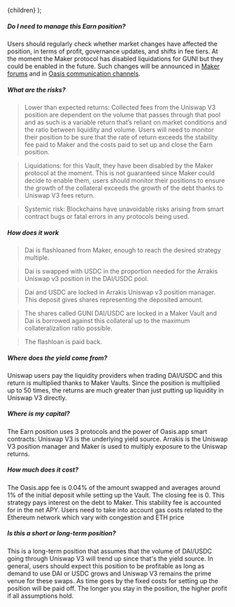 
  <FaqLayout learnMoreUrl="https://kb.oasis.app/help/earn-with-dai-and-g-uni-multiply">{children}</FaqLayout>
);

##### Do I need to manage this Earn position?

Users should regularly check whether market changes have affected the position, in terms of profit, governance updates, and shifts in fee tiers. At the moment the Maker protocol has disabled liquidations for GUNI but they could be enabled in the future. Such changes will be announced in [Maker forums](https://forum.makerdao.com/) and in [Oasis communication channels](https://discord.gg/oasisapp). 

##### What are the risks?

>Lower than expected returns: Collected fees from the Uniswap V3 position are dependent on the volume that passes through that pool and as such is a variable return that’s reliant on market conditions and the ratio between liquidity and volume. Users will need to monitor their position to be sure that the rate of return exceeds the stability fee paid to Maker and the costs paid to set up and close the Earn position.

>Liquidations: for this Vault, they have been disabled by the Maker protocol at the moment. This is not guaranteed since Maker could decide to enable them, users should monitor their positions to ensure the growth of the collateral exceeds the growth of the debt thanks to Uniswap V3 fees return.

>Systemic risk: Blockchains have unavoidable risks arising from smart contract bugs or fatal errors in any protocols being used.

##### How does it work

>Dai is flashloaned from Maker, enough to reach the desired strategy multiple.

>Dai is swapped with USDC in the proportion needed for the Arrakis Uniswap v3 position in the DAI/USDC pool.

>Dai and USDC are locked in Arrakis Uniswap v3 position manager. This deposit gives shares representing the deposited amount.

>The shares called GUNI DAI/USDC are locked in a Maker Vault and Dai is borrowed against this collateral up to the maximum collateralization ratio possible.

>The flashloan is paid back.

##### Where does the yield come from?

Uniswap users pay the liquidity providers when trading DAI/USDC and this return is multiplied thanks to Maker Vaults. Since the position is multiplied up to 50 times, the returns are much greater than just putting up liquidity in Uniswap V3 directly.

##### Where is my capital?

The Earn position uses 3 protocols and the power of Oasis.app smart contracts: Uniswap V3 is the underlying yield source. Arrakis is the Uniswap V3 position manager and Maker is used to multiply exposure to the Uniswap returns.

##### How much does it cost?

The Oasis.app fee is 0.04% of the amount swapped and averages around 1% of the initial deposit while setting up the Vault. The closing fee is 0. This strategy pays interest on the debt to Maker. This stability fee is accounted for in the net APY. Users need to take into account gas costs related to the Ethereum network which vary with congestion and ETH price

##### Is this a short or long-term position?

This is a long-term position that assumes that the volume of DAI/USDC going through Uniswap V3 will trend up since that's the yield source. In general, users should expect this position to be profitable as long as demand to use DAI or USDC grows and Uniswap V3 remains the prime venue for these swaps. As time goes by the fixed costs for setting up the position will be paid off. The longer you stay in the position, the higher profit if all assumptions hold.
